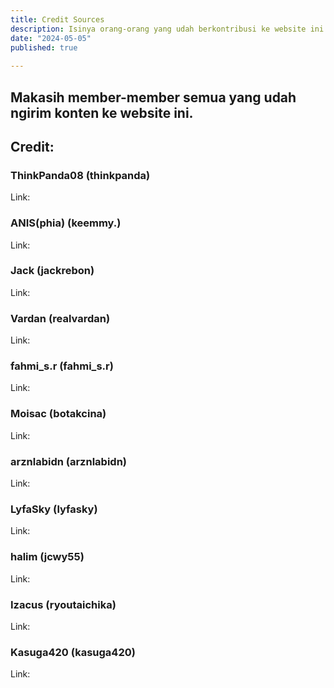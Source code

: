 ```yaml
---
title: Credit Sources
description: Isinya orang-orang yang udah berkontribusi ke website ini dengan memberikan konten yang gak jelas.
date: "2024-05-05"
published: true
  
---
```


## Makasih member-member semua yang udah ngirim konten ke website ini.

## Credit:
### ThinkPanda08 (thinkpanda)
Link:

### ANIS(phia) (keemmy.)
Link:

### Jack (jackrebon)
Link:

### Vardan (realvardan)
Link:

### fahmi_s.r (fahmi_s.r)
Link:

### Moisac (botakcina)
Link:

### arznlabidn (arznlabidn)
Link: 

### LyfaSky (lyfasky)
Link: 

### halim (jcwy55)
Link:

### Izacus (ryoutaichika)
Link:

### Kasuga420 (kasuga420)
Link: